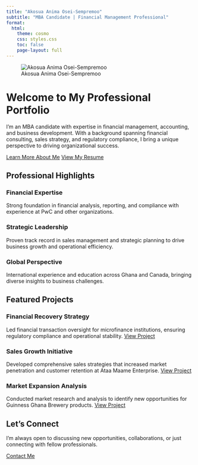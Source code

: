 ```yaml
---
title: "Akosua Anima Osei-Sempremoo"
subtitle: "MBA Candidate | Financial Management Professional"
format:
  html:
    theme: cosmo
    css: styles.css
    toc: false
    page-layout: full
---
```


::: {.hero-section}
![Akosua Anima Osei-Sempremoo](images/my.jpg){.profile-image}

# Welcome to My Professional Portfolio

I'm an MBA candidate with expertise in financial management, accounting, and business development. With a background spanning financial consulting, sales strategy, and regulatory compliance, I bring a unique perspective to driving organizational success.

[Learn More About Me](/about.html){.btn-primary} [View My Resume](/resume.html){.btn-secondary}
:::

::: {.highlights-section}
## Professional Highlights

::: {.highlight-card}
### Financial Expertise
Strong foundation in financial analysis, reporting, and compliance with experience at PwC and other organizations.
:::

::: {.highlight-card}
### Strategic Leadership
Proven track record in sales management and strategic planning to drive business growth and operational efficiency.
:::

::: {.highlight-card}
### Global Perspective
International experience and education across Ghana and Canada, bringing diverse insights to business challenges.
:::
:::

::: {.featured-projects}
## Featured Projects

::: {.project-card}
### Financial Recovery Strategy
Led financial transaction oversight for microfinance institutions, ensuring regulatory compliance and operational stability.
[View Project](/projects.html#financial-recovery){.project-link}
:::

::: {.project-card}
### Sales Growth Initiative
Developed comprehensive sales strategies that increased market penetration and customer retention at Ataa Maame Enterprise.
[View Project](/projects.html#sales-growth){.project-link}
:::

::: {.project-card}
### Market Expansion Analysis
Conducted market research and analysis to identify new opportunities for Guinness Ghana Brewery products.
[View Project](/projects.html#market-expansion){.project-link}
:::
:::

::: {.cta-section}
## Let's Connect

I'm always open to discussing new opportunities, collaborations, or just connecting with fellow professionals.

[Contact Me](/contact.html){.btn-primary}
:::